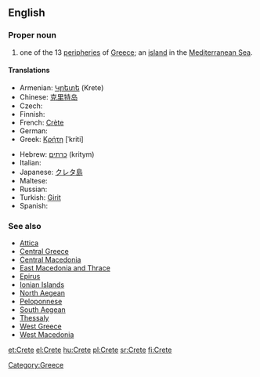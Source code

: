 {{see|crête}}

==English==

===Proper noun===
{{wikipedia}}
{{en-proper noun}}

# one of the 13 [[peripheries]] of [[Greece]]; an [[island]] in the [[Mediterranean Sea]].

====Translations====
{{top}}
* Armenian: [[Կրետե]] (Krete)
* Chinese: [[克里特岛]]
* Czech: {{t-|cs|Kréta|f}}
* Finnish: {{t+|fi|Kreeta}}
* French: [[Crète]] {{f}}
* German: {{t+|de|Kreta|n}}
* Greek: [[Κρήτη]] [ˈkriti] {{f}}
{{mid}}
* Hebrew: [[כרתים]] (kritym)
* Italian: {{t-|it|Creta|f}}
* Japanese: [[クレタ島]]
* Maltese: {{t-|mt|Kreta|xs=Maltese}}
* Russian: {{t+|ru|Крит|m|tr=Krit|sc=Cyrl}}
* Turkish: [[Girit]]
* Spanish: {{t-|es|Creta}}
{{bottom}}

===See also===
*[[Attica]]
*[[Central Greece]]
*[[Central Macedonia]]
*[[East Macedonia and Thrace]]
*[[Epirus]]
*[[Ionian Islands]]
*[[North Aegean]]
*[[Peloponnese]]
*[[South Aegean]]
*[[Thessaly]]
*[[West Greece]]
*[[West Macedonia]]

[[Category:Greece]]

[[et:Crete]]
[[el:Crete]]
[[hu:Crete]]
[[pl:Crete]]
[[sr:Crete]]
[[fi:Crete]]
